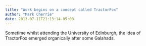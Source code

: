 ```yaml
---
title: "Work begins on a concept called TractorFox"
author: "Mark Cherrie"
date: 2013-07-11T21:13:14-05:00
---
```


Sometime whilst attending the University of Edinburgh, the idea of TractorFox emerged organically after some Galahads.